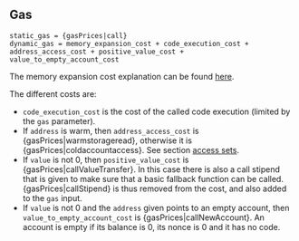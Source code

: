 ## Gas

    static_gas = {gasPrices|call}
    dynamic_gas = memory_expansion_cost + code_execution_cost + address_access_cost + positive_value_cost + value_to_empty_account_cost

The memory expansion cost explanation can be found [here](/about).

The different costs are:

- `code_execution_cost` is the cost of the called code execution (limited by the `gas` parameter).
- If `address` is warm, then `address_access_cost` is {gasPrices|warmstorageread}, otherwise it is {gasPrices|coldaccountaccess}. See section [access sets](/about).
- If `value` is not 0, then `positive_value_cost` is {gasPrices|callValueTransfer}. In this case there is also a call stipend that is given to make sure that a basic fallback function can be called. {gasPrices|callStipend} is thus removed from the cost, and also added to the `gas` input.
- If `value` is not 0 and the `address` given points to an empty account, then `value_to_empty_account_cost` is {gasPrices|callNewAccount}. An account is empty if its balance is 0, its nonce is 0 and it has no code.
